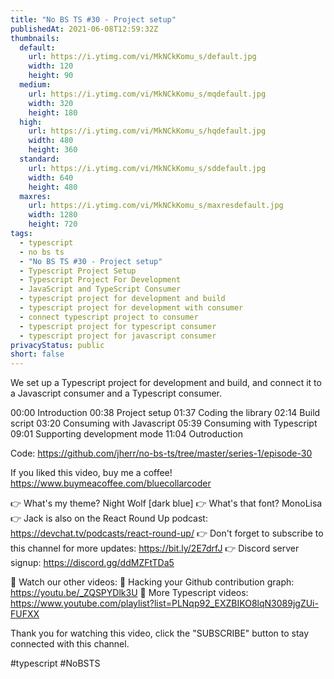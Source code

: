 ```yaml
---
title: "No BS TS #30 - Project setup"
publishedAt: 2021-06-08T12:59:32Z
thumbnails:
  default:
    url: https://i.ytimg.com/vi/MkNCkKomu_s/default.jpg
    width: 120
    height: 90
  medium:
    url: https://i.ytimg.com/vi/MkNCkKomu_s/mqdefault.jpg
    width: 320
    height: 180
  high:
    url: https://i.ytimg.com/vi/MkNCkKomu_s/hqdefault.jpg
    width: 480
    height: 360
  standard:
    url: https://i.ytimg.com/vi/MkNCkKomu_s/sddefault.jpg
    width: 640
    height: 480
  maxres:
    url: https://i.ytimg.com/vi/MkNCkKomu_s/maxresdefault.jpg
    width: 1280
    height: 720
tags:
  - typescript
  - no bs ts
  - "No BS TS #30 - Project setup"
  - Typescript Project Setup
  - Typescript Project For Development
  - JavaScript and TypeScript Consumer
  - typescript project for development and build
  - typescript project for development with consumer
  - connect typescript project to consumer
  - typescript project for typescript consumer
  - typescript project for javascript consumer
privacyStatus: public
short: false
---
```

  
  We set up a Typescript project for development and build, and connect it to a Javascript consumer and a Typescript consumer.

00:00 Introduction
00:38 Project setup
01:37 Coding the library
02:14 Build script
03:20 Consuming with Javascript
05:39 Consuming with Typescript
09:01 Supporting development mode
11:04 Outroduction

Code: https://github.com/jherr/no-bs-ts/tree/master/series-1/episode-30

If you liked this video, buy me a coffee! https://www.buymeacoffee.com/bluecollarcoder

👉 What's my theme? Night Wolf [dark blue]
👉 What's that font? MonoLisa
👉 Jack is also on the React Round Up podcast: https://devchat.tv/podcasts/react-round-up/
👉 Don't forget to subscribe to this channel for more updates: https://bit.ly/2E7drfJ
👉 Discord server signup: https://discord.gg/ddMZFtTDa5

💢 Watch our other videos:
💟 Hacking your Github contribution graph: https://youtu.be/_ZQSPYDlk3U
💟 More Typescript videos: https://www.youtube.com/playlist?list=PLNqp92_EXZBIKO8lqN3089jgZUi-FUFXX

Thank you for watching this video, click the "SUBSCRIBE" button to stay connected with this channel. 

#typescript #NoBSTS
  